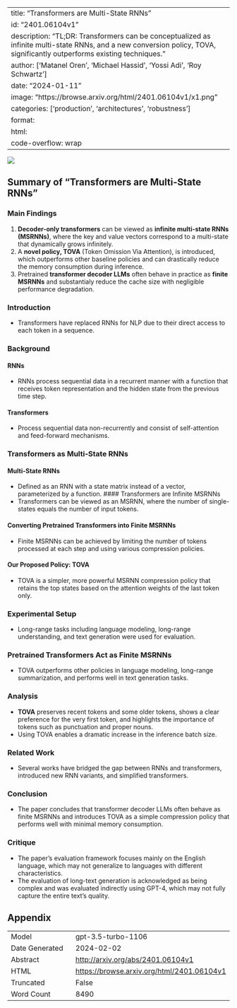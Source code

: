 
---
title: "Transformers are Multi-State RNNs"
id: "2401.06104v1"
description: "TL;DR: Transformers can be conceptualized as infinite multi-state RNNs, and a new conversion policy, TOVA, significantly outperforms existing techniques."
author: ['Matanel Oren', 'Michael Hassid', 'Yossi Adi', 'Roy Schwartz']
date: "2024-01-11"
image: "https://browse.arxiv.org/html/2401.06104v1/x1.png"
categories: ['production', 'architectures', 'robustness']
format:
  html:
    code-overflow: wrap
---

![](https://browse.arxiv.org/html/2401.06104v1/x1.png)

## Summary of "Transformers are Multi-State RNNs"

### Main Findings
1. **Decoder-only transformers** can be viewed as **infinite multi-state RNNs (MSRNNs)**, where the key and value vectors correspond to a multi-state that dynamically grows infinitely.
2. A **novel policy, TOVA** (Token Omission Via Attention), is introduced, which outperforms other baseline policies and can drastically reduce the memory consumption during inference.
3. Pretrained **transformer decoder LLMs** often behave in practice as **finite MSRNNs** and substantialy reduce the cache size with negligible performance degradation. 

### Introduction
- Transformers have replaced RNNs for NLP due to their direct access to each token in a sequence.

### Background
#### RNNs
- RNNs process sequential data in a recurrent manner with a function that receives token representation and the hidden state from the previous time step.

#### Transformers
- Process sequential data non-recurrently and consist of self-attention and feed-forward mechanisms.

### Transformers as Multi-State RNNs
#### Multi-State RNNs
- Defined as an RNN with a state matrix instead of a vector, parameterized by a function.
#### Transformers are Infinite MSRNNs
- Transformers can be viewed as an MSRNN, where the number of single-states equals the number of input tokens.

#### Converting Pretrained Transformers into Finite MSRNNs
- Finite MSRNNs can be achieved by limiting the number of tokens processed at each step and using various compression policies.

#### Our Proposed Policy: TOVA
- TOVA is a simpler, more powerful MSRNN compression policy that retains the top states based on the attention weights of the last token only.

### Experimental Setup
- Long-range tasks including language modeling, long-range understanding, and text generation were used for evaluation.

### Pretrained Transformers Act as Finite MSRNNs
- TOVA outperforms other policies in language modeling, long-range summarization, and performs well in text generation tasks.

### Analysis
- **TOVA** preserves recent tokens and some older tokens, shows a clear preference for the very first token, and highlights the importance of tokens such as punctuation and proper nouns.
- Using TOVA enables a dramatic increase in the inference batch size.

### Related Work
- Several works have bridged the gap between RNNs and transformers, introduced new RNN variants, and simplified transformers. 

### Conclusion
- The paper concludes that transformer decoder LLMs often behave as finite MSRNNs and introduces TOVA as a simple compression policy that performs well with minimal memory consumption.

### Critique
- The paper's evaluation framework focuses mainly on the English language, which may not generalize to languages with different characteristics.
- The evaluation of long-text generation is acknowledged as being complex and was evaluated indirectly using GPT-4, which may not fully capture the entire text's quality.

## Appendix

|          |          |
|----------|----------|
| Model     | gpt-3.5-turbo-1106       |
| Date Generated     | 2024-02-02       |
| Abstract | [http://arxiv.org/abs/2401.06104v1](http://arxiv.org/abs/2401.06104v1)        |
| HTML     | [https://browse.arxiv.org/html/2401.06104v1](https://browse.arxiv.org/html/2401.06104v1)       |
| Truncated       | False       |
| Word Count       | 8490       |